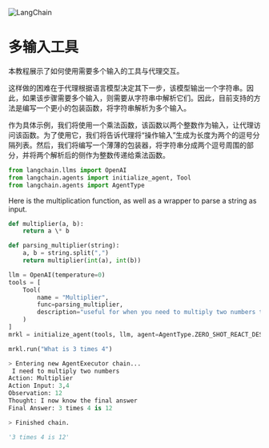 

<Head>
  <script>
    {
      `(function() {
         var _hmt = _hmt || [];
(function() {
  var hm = document.createElement("script");
  hm.src = "https://hm.baidu.com/hm.js?e60fb290e204e04c5cb6f79b0ac1e697";
  var s = document.getElementsByTagName("script")[0]; 
  s.parentNode.insertBefore(hm, s);
})();
       })();`
    }
  </script>
</Head>

![LangChain](https://pica.zhimg.com/50/v2-56e8bbb52aa271012541c1fe1ceb11a2_r.gif)



多输入工具
=========================================================================

本教程展示了如何使用需要多个输入的工具与代理交互。

这样做的困难在于代理根据语言模型决定其下一步，该模型输出一个字符串。因此，如果该步骤需要多个输入，则需要从字符串中解析它们。因此，目前支持的方法是编写一个更小的包装函数，将字符串解析为多个输入。

作为具体示例，我们将使用一个乘法函数，该函数以两个整数作为输入，让代理访问该函数。为了使用它，我们将告诉代理将“操作输入”生成为长度为两个的逗号分隔列表。然后，我们将编写一个薄薄的包装器，将字符串分成两个逗号周围的部分，并将两个解析后的侧作为整数传递给乘法函数。





```python
from langchain.llms import OpenAI
from langchain.agents import initialize_agent, Tool
from langchain.agents import AgentType

```






 Here is the multiplication function, as well as a wrapper to parse a string as input.
 







```python
def multiplier(a, b):
    return a \* b

def parsing_multiplier(string):
    a, b = string.split(",")
    return multiplier(int(a), int(b))

```










```python
llm = OpenAI(temperature=0)
tools = [
    Tool(
        name = "Multiplier",
        func=parsing_multiplier,
        description="useful for when you need to multiply two numbers together. The input to this tool should be a comma separated list of numbers of length two, representing the two numbers you want to multiply together. For example, `1,2` would be the input if you wanted to multiply 1 by 2."
    )
]
mrkl = initialize_agent(tools, llm, agent=AgentType.ZERO_SHOT_REACT_DESCRIPTION, verbose=True)

```










```python
mrkl.run("What is 3 times 4")

```








```python
> Entering new AgentExecutor chain...
 I need to multiply two numbers
Action: Multiplier
Action Input: 3,4
Observation: 12
Thought: I now know the final answer
Final Answer: 3 times 4 is 12

> Finished chain.

```






```python
'3 times 4 is 12'

```








